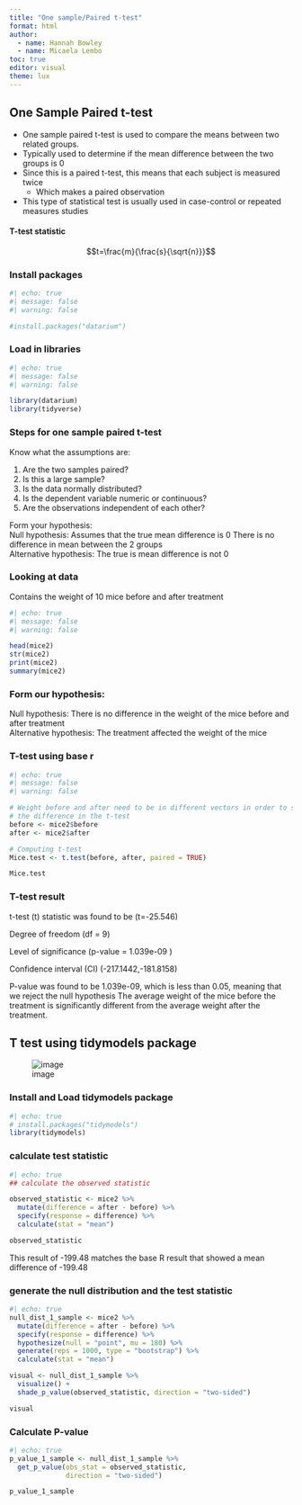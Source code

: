 ```yaml
---
title: "One sample/Paired t-test"
format: html
author:
  - name: Hannah Bowley
  - name: Micaela Lembo
toc: true
editor: visual
theme: lux
---
```


## One Sample Paired t-test

-   One sample paired t-test is used to compare the means between two related groups.
-   Typically used to determine if the mean difference between the two groups is 0
-   Since this is a paired t-test, this means that each subject is measured twice
    -   Which makes a paired observation
-   This type of statistical test is usually used in case-control or repeated measures studies

#### T-test statistic

$$t=\frac{m}{\frac{s}{\sqrt{n}}}$$

### Install packages

```r
#| echo: true
#| message: false
#| warning: false

#install.packages("datarium")

```

### Load in libraries

```r
#| echo: true
#| message: false
#| warning: false

library(datarium)
library(tidyverse)
```

### Steps for one sample paired t-test

Know what the assumptions are:

1.  Are the two samples paired?\
2.  Is this a large sample?\
3.  Is the data normally distributed?\
4.  Is the dependent variable numeric or continuous?\
5.  Are the observations independent of each other?

Form your hypothesis:   
Null hypothesis: Assumes that the true mean difference is 0 There is no difference in mean between the 2 groups  
Alternative hypothesis: The true is mean difference is not 0

### Looking at data

Contains the weight of 10 mice before and after treatment

```r
#| echo: true
#| message: false
#| warning: false

head(mice2)
str(mice2)
print(mice2)
summary(mice2)
```

### Form our hypothesis:

Null hypothesis: There is no difference in the weight of the mice before and after treatment   
Alternative hypothesis: The treatment affected the weight of the mice

### T-test using base r

```r
#| echo: true
#| message: false
#| warning: false

# Weight before and after need to be in different vectors in order to see
# the difference in the t-test
before <- mice2$before
after <- mice2$after

# Computing t-test 
Mice.test <- t.test(before, after, paired = TRUE)

Mice.test

```

### T-test result

t-test (t) statistic was found to be (t=-25.546)

Degree of freedom (df = 9)

Level of significance (p-value = 1.039e-09 )

Confidence interval (CI) (-217.1442,-181.8158)

P-value was found to be 1.039e-09, which is less than 0.05, meaning that we reject the null hypothesis The average weight of the mice before the treatment is significantly different from the average weight after the treatment.

## T test using tidymodels package

![image](image.png)

### Install and Load tidymodels package

```r
#| echo: true
# install.packages("tidymodels")
library(tidymodels)
```

### calculate test statistic

```r
#| echo: true
## calculate the observed statistic

observed_statistic <- mice2 %>% 
  mutate(difference = after - before) %>% 
  specify(response = difference) %>% 
  calculate(stat = "mean")

observed_statistic
```
This result of -199.48 matches the base R result that showed a mean difference of -199.48

### generate the null distribution and the test statistic

```r
#| echo: true
null_dist_1_sample <- mice2 %>% 
  mutate(difference = after - before) %>% 
  specify(response = difference) %>% 
  hypothesize(null = "point", mu = 180) %>% 
  generate(reps = 1000, type = "bootstrap") %>% 
  calculate(stat = "mean") 

visual <- null_dist_1_sample %>% 
  visualize() +
  shade_p_value(observed_statistic, direction = "two-sided")

visual


```
### Calculate P-value
```r
#| echo: true
p_value_1_sample <- null_dist_1_sample %>% 
  get_p_value(obs_stat = observed_statistic,
              direction = "two-sided")

p_value_1_sample
```

